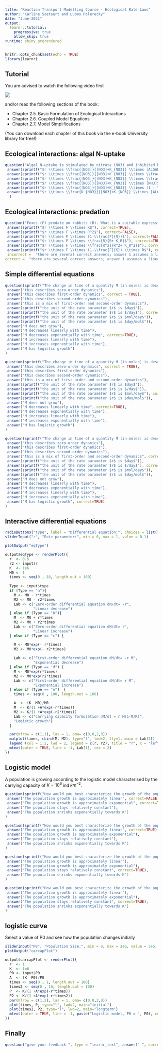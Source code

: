 ```yaml
---
title: "Reaction Transport Modelling Course - Ecological Rate Laws"
author: "Karline Soetaert and Lubos Polerecky"
date: "June-2021"
output: 
  learnr::tutorial:
    progressive: true
    allow_skip: true
runtime: shiny_prerendered
---
```


```r
knitr::opts_chunk$set(echo = TRUE)
library(learnr)
```

## Tutorial

You are advised to watch the following video first 

![](https://www.youtube.com/watch?v=CUckCAwNj1s&list=PLx8PHcDdmF-uD1Pr07TU9SzlhlGpfrxqn&index=9)

and/or read the following sections of the book:

* Chapter 2.5. Basic Formulation of Ecological Interactions
* Chapter 2.6. Coupled Model Equations
* Chapter 2.7. Model Simplifications

(You can download each chapter of this book via the e-book University library for free!)

## Ecological interactions: algal N-uptake

```r
question("Algal N-uptake is stimulated by nitrate (NO3) and inhibited by ammonia (NH3) concentrations. What would be a suitable expression for the rate of algal growth?", type = "learnr_checkbox",
 answer(sprintf("$r \\times \\frac{[NO3]}{[NO3]+K_{NO3}} \\times [ALGAE] + \\frac{K_{NH3}}{[NH3]+K_{NH3}} \\times [ALGAE]$")),
 answer(sprintf("$r \\times \\frac{[NO3]}{[NO3]+K_{NO3}} \\times \\frac{K_{NH3}}{[NH3]+K_{NH3}} \\times [ALGAE]$"), correct=TRUE),
 answer(sprintf("$r \\times \\frac{[NO3]}{[NO3]+K_{NO3}} \\times \\frac{K_{NH3}}{[NH3]+K_{NH3}}$")),
 answer(sprintf("$r \\times \\frac{[NO3]}{[NO3]+K_{NO3}} \\times [NH3]$")),
 answer(sprintf("$r \\times \\frac{[NO3]}{[NO3]+K_{NO3}} \\times (1 - \\frac{[NH3]}{[NH3]+K_{NH3}}) \\times [ALGAE])$"), correct=TRUE),
 answer(sprintf("$r \\times \\frac{K_{NO3}}{[NO3]+K_{NO3}} \\times [ALGAE]$"))
  )
```

## Ecological interactions: predation

```r
question("Foxes (F) predate on rabbits (R). What is a suitable expression for the predation rate?", type = "learnr_checkbox",
 answer(sprintf("$r \\times F \\times R$"), correct=TRUE),
 answer(sprintf("$r \\times F \\times R^2$"), correct=FALSE),
 answer(sprintf("$r \\times F \\times (1-\\frac{F}{R})$"), correct=FALSE),
 answer(sprintf("$r \\times F \\times \\frac{R}{R+ K_R}$"), correct=TRUE),
 answer(sprintf("$r \\times F \\times \\frac{R^2}{R^2+ K_R^2}$"), correct=TRUE),
 answer(sprintf("$r \\times F \\times (1-\\frac{F}{K}) \\times R$"), correct=FALSE),
 incorrect =  "there are several correct answers; answer 1 assumes a linear functional response (type I); answer 4 assumes a type II and answer 5 a type III functional response",  
correct =  "there are several correct answers; answer 1 assumes a linear functional response (type I); answer 4 assumes a type II and answer 5 a type III functional response")

```

## Simple differential equations


```r
question(sprintf("The change in time of a quantity M (in moles) is described by the differential equation: $\\frac{dM}{dt} = -r \\times M$, where r > 0. Which of the following statements is true"), type = "learnr_checkbox",
 answer("this describes zero-order dynamics"),
 answer("this describes first-order dynamics", correct = TRUE),
 answer("this describes second-order dynamics"),
 answer("this is a mix of first-order and second-order dynamics"),
 answer(sprintf("the unit of the rate parameter $r$ is $day$")),
 answer(sprintf("the unit of the rate parameter $r$ is $/day$"), correct=TRUE),
 answer(sprintf("the unit of the rate parameter $r$ is $mol/day$")),
 answer(sprintf("the unit of the rate parameter $r$ is $day/mol$")),
 answer("M does not grow"),
 answer("M decreases linearly with time"),
 answer("M decreases exponentially with time", correct=TRUE),
 answer("M increases linearly with time"),
 answer("M increases exponentially with time"),
 answer("M has logistic growth")
)  
```

```r
question(sprintf("The change in time of a quantity M (in moles) is described by the differential equation: $\\frac{dM}{dt} = -r$, where r > 0. Which of the following statements is true"), type = "learnr_checkbox",
 answer("this describes zero-order dynamics", correct = TRUE),
 answer("this describes first-order dynamics"),
 answer("this describes second-order dynamics"),
 answer("this is a mix of first-order and second-order dynamics"),
 answer(sprintf("the unit of the rate parameter $r$ is $day$")),
 answer(sprintf("the unit of the rate parameter $r$ is $/day$")),
 answer(sprintf("the unit of the rate parameter $r$ is $mol/day$"), correct=TRUE),
 answer(sprintf("the unit of the rate parameter $r$ is $day/mol$")),
 answer("M does not grow"),
 answer("M decreases linearly with time", correct=TRUE),
 answer("M decreases exponentially with time"),
 answer("M increases linearly with time"),
 answer("M increases exponentially with time"),
 answer("M has logistic growth")
)  
```

```r
question(sprintf("The change in time of a quantity M (in moles) is described by the differential equation: $\\frac{dM}{dt} = r \\times M \\times (1-\\frac{M}{K})$, where r > 0. Which of the following statements is true"), type = "learnr_checkbox",
 answer("this describes zero-order dynamics"),
 answer("this describes first-order dynamics"),
 answer("this describes second-order dynamics"),
 answer("this is a mix of first-order and second-order dynamics", correct = TRUE),
 answer(sprintf("the unit of the rate parameter $r$ is $day$")),
 answer(sprintf("the unit of the rate parameter $r$ is $/day$"), correct=TRUE),
 answer(sprintf("the unit of the rate parameter $r$ is $mol/day$")),
 answer(sprintf("the unit of the rate parameter $r$ is $day/mol$")),
 answer("M does not grow"),
 answer("M decreases linearly with time"),
 answer("M decreases exponentially with time"),
 answer("M increases linearly with time"),
 answer("M increases exponentially with time"),
 answer("M has logistic growth", correct=TRUE)
)  
```

## Interactive differential equations

```r
radioButtons("type", label = "Differential equation:", choices = list("dM/dt = -r" = "a" , "dM/dt = r" = "b", "dM/dt = -r M" = "c", "dM/dt = r M"= "d", "dM/dt = r M (1-M/K)"="e"))
sliderInput("r", "Rate parameter:", min = 0, max = 1, value = 0.1)

plotOutput("eqType")
```

```r
output$eqType <- renderPlot({
  r  <- 0.5
  r2 <- input$r 
  K  <- 1e6
  M0 <- 1
  times <- seq(0 , 10, length.out = 100)
 
  Type <- input$type
  if (Type == "a"){
    M <- M0 - r*times
    M2 <- M0 - r2*times
    Lab <- c("Zero-order differential equation dM/dt= -r", 
             "Linear decrease")
  } else if (Type == "b"){
    M  <- M0 + r*times
    M2 <- M0 + r2*times
    Lab <- c("Zero-order differential equation dM/dt= r", 
             "Linear increase")
  } else if (Type == "c") {

    M <- M0*exp(- r*times)
    M2 <- M0*exp(- r2*times)
    
    Lab <- c("First-order differential equation dM/dt= -r M", 
             "Exponential decrease")
  } else if (Type == "d") {
    M <- M0*exp(r*times)
    M2 <- M0*exp(r2*times)
    Lab <- c("First-order differential equation dM/dt= r M", 
             "Exponential increase")
  } else if (Type == "e")  {
    times <- seq(0 , 100, length.out = 100)

    A  <- (K -M0)/M0
    M  <- K/(1 +A*exp(-r*times))
    M2 <- K/(1 +A*exp(-r2*times))
    Lab <- c("Carrying capacity formulation dM/dt = r M(1-M/K)",
    "Logistic growth")
  }

  par(mfrow = c(1,1), las = 1, oma= c(0,0,2,0))
  matplot(times, cbind(M, M2), type="l", lwd=2, lty=1, main = Lab[2])
  legend (col = 1:2, lwd = 2, legend = c(r, r2), title = "r", x = "left")
  mtext(outer = TRUE, line = -1, Lab[1], cex = 2)
})
```

## Logistic model

A population is growing according to the logistic model characterised by the carrying capacity of $K=10^6$ ind $km^{-2}$.

```r
question(sprintf("How would you best characterize the growth of the population when the population density is about $10^5$ ind $km^{-2}$?"), type = "learnr_radio",
 answer("The population growth is approximately linear", correct=FALSE),
 answer("The population growth is approximately exponential", correct=TRUE),
 answer("The population stays relatively constant"), 
 answer("The population shrinks exponentially towards K")
)  
```

```r
question(sprintf("How would you best characterize the growth of the population when the population density is about $5~10^5$ ind $km^{-2}$?"), type = "learnr_radio",
 answer("The population growth is approximately linear", correct=TRUE),
 answer("The population growth is approximately exponential"),
 answer("The population stays relatively constant"), 
 answer("The population shrinks exponentially towards K")
)  
```


```r
question(sprintf("How would you best characterize the growth of the population when the population density is about $8.9~10^5$ ind $km^{-2}$?"), type = "learnr_radio",
 answer("The population growth is approximately linear"),
 answer("The population growth is approximately exponential"),
 answer("The population stays relatively constant", correct=TRUE), 
 answer("The population shrinks exponentially towards K")
)  
```

```r
question(sprintf("How would you best characterize the growth of the population when the population density is  $0$ ind $km^{-2}$?"), type = "learnr_radio",
 answer("The population growth is approximately linear"),
 answer("The population growth is approximately exponential"),
 answer("The population stays relatively constant", correct=TRUE), 
 answer("The population shrinks exponentially towards K")
)  
```

## logistic curve

Select a value of P0 and see how the population changes initially

```r
sliderInput("P0", "Population Size:", min = 0, max = 2e6, value = 5e5, step=1e5)
plotOutput("carcapPlot")
```

```r
output$carcapPlot <- renderPlot({
  r  <- 1
  K  <- 1e6
  P0 <- input$P0
  A  <- (K -P0)/P0
  times <- seq(0 , 1, length.out = 100)
  times2 <- seq(0 , 10, length.out = 100)
  P  <- K/(1 +A*exp(-r*times))
  P2 <- K/(1 +A*exp(-r*times2))
  par(mfrow = c(1,2), las = 1, oma= c(0,0,2,0))
  plot(times, P, type="l", lwd=2, main="initial")
  plot(times2, P2, type="l", lwd=2, main="longterm")
  mtext(outer = TRUE, line = -1, paste("Logistic model, P0 = ", P0), cex = 2)
})
```


## Finally

```r
question("give your feedback ", type = "learnr_text", answer(" ", correct=TRUE), correct="thank you", incorrect = "thank you")
```

